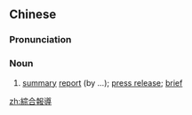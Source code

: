 {{also|综合报导}}
==Chinese==
{{zh-forms|s=综合报导|type=22}}

===Pronunciation===
{{zh-pron
|m=綜hé bàodǎo
|c=zung1 hap6 bou3 dou6,zung3 hap6 bou3 dou6
|cat=n
}}

===Noun===
{{zh-noun}}

# [[summary]] [[report]] (by ...); [[press release]]; [[brief]]

[[zh:綜合報導]]